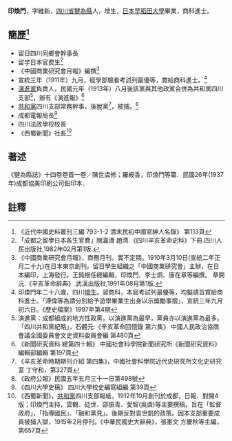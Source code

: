 '''印煥門'''{{BD|1883年||？年||catIdx=Y印}}，字維新，[[四川省|四川省]][[犍為縣|犍為縣]]人，增生，[[日本|日本]][[早稻田大學|早稻田大學]]畢業，商科進士。

== 簡歷<ref>《近代中國史料叢刊三編 793-1-2 清末民初中國官紳人名錄》 第113頁</ref> ==
* 留日四川同鄉會幹事長
* 留学日本官费生<ref>「成都之留學日本各生官費」隗瀛濤 趙清.《四川辛亥革命史料》下冊.四川人民出版社,1982年02月第1版.</ref>
* 《中國商業研究會月報》編撰<ref>《中國商業研究會月報》，商務月刊。實不定期。1910年3月10日(宣統二年正月二十九)在日本東京創刊。留日學生組織之「中國商業研究會」主辦，在日本編印，上海發行。王鈍根任總編輯，印煥門、李士炯、唐在章等編撰。 章開沅.《辛亥革命辭典》.武漢出版社,1991年08月第1版.</ref>
* 宣統三年（1911年）九月，經學部驗看考試列最優等，賞給商科進士。<ref>印煥門年二十八歲，四川[[增生|增生]]。習商科，本屆考試列最優等，均擬請旨賞給商科進士。「溥偉等為請分別給予遊學畢業生出身以示獎勵事摺」，宣統三年九月初六日。《歷史檔案》1997年第4期</ref>
* [[演進黨|演進黨]]負責人，民國元年（1913年）八月後該黨與其他政黨合併為共和黨四川支部<ref>演進黨：成都組成的地方性政黨，以演進黨為最早，黨員亦以演進黨為最多。「四川共和黨紀略」，石體元:《辛亥革命回憶錄 第六集》 中國人民政治協商會議全國委員會文史資料委員會編 第480頁</ref>，辦有《演進報》<ref>《新聞研究資料 總第四十輯》 中國社會科學院新聞研究所《新聞研究資料》編輯部編輯 第197頁</ref>
* [[共和黨_(中國)|共和黨]]四川支部常務幹事，後脫黨<ref>《辛亥革命時期期刊介紹 第四集》，中國社會科學院近代史研究所文化史研究室 丁守和，第327頁</ref>，被捕。<ref>《政府公報》民國五年五月三十一日第498號</ref>
* 成都電報局長<ref>《四川大學史稿》 四川大學校史編寫組編 第39頁</ref>
* 四川法政學校校長
* 《西蜀新聞》社長<ref>《西蜀新聞》，[[共和黨_(中國)|共和黨]]四川支部報紙，1912年10月創刊於成都，日報．對開4版；印煥門主持，雲鶴．砭世、邵振青、愛智(吳虞)等主要撰稿。旨在「監督政府」，「指導國民」、「融和黨見」。後期反對袁世凱的政策。因本支部重要成員被捕入獄，1915年2月停刊。《中華民國史大辭典》，張憲文 方慶秋等主編，第657頁</ref>

== 著述 ==
《犍為縣誌》十四卷卷首一卷／陳世虞修；羅綬香，印煥門等纂．民國26年(1937年)成都協美印刷公司鉛印本．

==註釋==
{{reflist}}
{{宣統三年游學畢業進士}}
{{中國人物小作品}}
{{DEFAULTSORT:Y印煥門}}